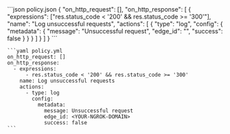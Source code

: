   <CodeGroup>
    ```json policy.json
    {
      "on_http_request": [],
      "on_http_response": [
        {
          "expressions": ["res.status_code < '200' && res.status_code >= '300'"],
          "name": "Log unsuccessful requests",
          "actions": [
            {
              "type": "log",
              "config": {
                "metadata": {
                  "message": "Unsuccessful request",
                  "edge_id": "<YOUR-NGROK-DOMAIN>",
                  "success": false
                }
              }
            }
          ]
        }
      ]
    }
    ```

    ```yaml policy.yml
    on_http_request: []
    on_http_response:
      - expressions:
          - res.status_code < '200' && res.status_code >= '300'
        name: Log unsuccessful requests
        actions:
          - type: log
            config:
              metadata:
                message: Unsuccessful request
                edge_id: <YOUR-NGROK-DOMAIN>
                success: false
    ```
  </CodeGroup>